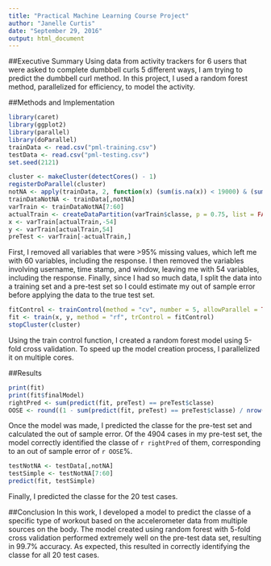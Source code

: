 ```yaml
---
title: "Practical Machine Learning Course Project"
author: "Janelle Curtis"
date: "September 29, 2016"
output: html_document
---
```


##Executive Summary
Using data from activity trackers for 6 users that were asked to complete dumbbell
curls 5 different ways, I am trying to predict the dumbbell curl method.  In this
project, I used a random forest method, parallelized for efficiency, to model 
the activity. 

##Methods and Implementation
```r
library(caret)
library(ggplot2)
library(parallel)
library(doParallel)
trainData <- read.csv("pml-training.csv")
testData <- read.csv("pml-testing.csv")
set.seed(2121)
```

```r
cluster <- makeCluster(detectCores() - 1)
registerDoParallel(cluster)
notNA <- apply(trainData, 2, function(x) (sum(is.na(x)) < 19000) & (sum(x == "") < 19000))
trainDataNotNA <- trainData[,notNA]
varTrain <- trainDataNotNA[7:60]
actualTrain <- createDataPartition(varTrain$classe, p = 0.75, list = FALSE)
x <- varTrain[actualTrain,-54]
y <- varTrain[actualTrain,54]
preTest <- varTrain[-actualTrain,]
```

First, I removed all variables that were >95% missing values, which left me
with 60 variables, including the response.  I then removed the variables involving
username, time stamp, and window, leaving me with 54 variables, including the response.
Finally, since I had so much data, I split the data into a training set and a pre-test
set so I could estimate my out of sample error before applying the data to the 
true test set.

```r
fitControl <- trainControl(method = "cv", number = 5, allowParallel = TRUE)
fit <- train(x, y, method = "rf", trControl = fitControl)
stopCluster(cluster)
```

Using the train control function, I created a random forest model using 5-fold
cross validation.  To speed up the model creation process, I parallelized it
on multiple cores.

##Results

```r
print(fit)
print(fit$finalModel)
rightPred <- sum(predict(fit, preTest) == preTest$classe)
OOSE <- round((1 - sum(predict(fit, preTest) == preTest$classe) / nrow(preTest)) * 100, digits = 3)
```

Once the model was made, I predicted the classe for the pre-test set and 
calculated the out of sample error.  Of the 4904 cases in my pre-test set,
the model correctly identified the classe of `r rightPred` of them, corresponding
to an out of sample error of `r OOSE`%.

```r
testNotNA <- testData[,notNA]
testSimple <- testNotNA[7:60]
predict(fit, testSimple)
```

Finally, I predicted the classe for the 20 test cases.

##Conclusion
In this work, I developed a model to predict the classe of a specific type of workout
based on the accelerometer data from multiple sources on the body.
The model created using random forest with 5-fold cross validation performed 
extremely well on the pre-test data set, resulting in 99.7% accuracy. As expected, this
resulted in correctly identifying the classe for all 20 test cases.